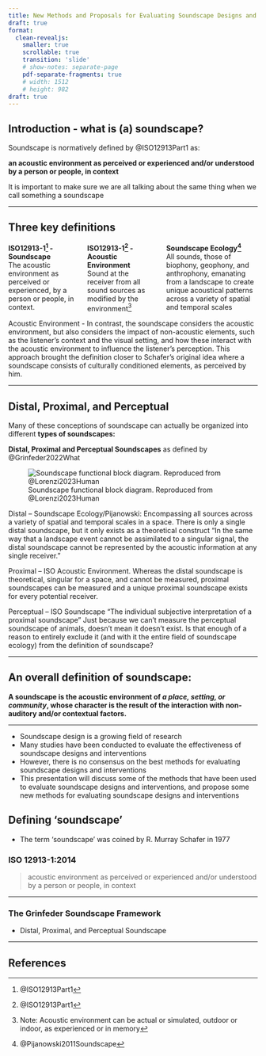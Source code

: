 ```yaml
---
title: New Methods and Proposals for Evaluating Soundscape Designs and Interventions
draft: true
format: 
  clean-revealjs:
    smaller: true
    scrollable: true
    transition: 'slide'
    # show-notes: separate-page
    pdf-separate-fragments: true
    # width: 1512
    # height: 982
draft: true
---
```


## Introduction - what is (a) soundscape?

Soundscape is normatively defined by @ISO12913Part1 as:

**an acoustic environment as perceived or experienced and/or understood by a person or people, in context**

It is important to make sure we are all talking about the same thing when we call something a soundscape

---

## Three key definitions

:::: {.columns}
::: {.column width="30%" .fragment}
| **ISO12913-1^[@ISO12913Part1] - Soundscape**
| The acoustic environment as perceived or experienced, by a person or people, in context.
:::

::: {.column width="30%" .fragment}
| **ISO12913-1^[@ISO12913Part1] - Acoustic Environment**
| Sound at the receiver from all sound sources as modified by the environment^[Note: Acoustic environment can be actual or simulated, outdoor or indoor, as experienced or in memory]
:::

::: {.column width="40%" .fragment}
| **Soundscape Ecology^[@Pijanowski2011Soundscape]**
| All sounds, those of biophony, geophony, and anthrophony, emanating from a landscape to create unique acoustical patterns across a variety of spatial and temporal scales
:::
::::

::: {.notes}
Acoustic Environment - In contrast, the soundscape considers the acoustic environment, but also considers the impact of non-acoustic elements, such as the listener’s context and the visual setting, and how these interact with the acoustic environment to influence the listener’s perception. This approach brought the definition closer to Schafer’s original idea where a soundscape consists of culturally conditioned elements, as perceived by him.
:::

---

## Distal, Proximal, and Perceptual

:::: {.fragments .r-stack}
::: {.center .fragment .fade-out fragment-index=1}
Many of these conceptions of soundscape can actually be organized into different **types of soundscapes:**

**Distal, Proximal and Perceptual Soundscapes** as defined by @Grinfeder2022What
:::


::: {.fragment .fade-left width="110%" fragment-index=1}
![Soundscape functional block diagram. Reproduced from @Lorenzi2023Human](./soundscape-fbd-lorenzi.png)
:::
::::

::: {.notes}
Distal – Soundscape Ecology/Pijanowski: Encompassing all sources across a variety of spatial and temporal scales in a space. There is only a single distal soundscape, but it only exists as a theoretical construct
“In the same way that a landscape event cannot be assimilated to a singular signal, the distal soundscape cannot be represented by the acoustic information at any single receiver.” 

Proximal – ISO Acoustic Environment. Whereas the distal soundscape is theoretical, singular for a space, and cannot be measured, proximal soundscapes can be measured and a unique proximal soundscape exists for every potential receiver. 

Perceptual – ISO Soundscape
“The individual subjective interpretation of a proximal soundscape”
Just because we can’t measure the perceptual soundscape of animals, doesn’t mean it doesn’t exist. Is that enough of a reason to entirely exclude it (and with it the entire field of soundscape ecology) from the definition of soundscape?
:::

---

## An overall definition of soundscape:

::: {.center}
**A soundscape is the acoustic environment of *a place, setting, or community*, whose character is the result of the interaction with non-auditory and/or contextual factors.**
:::

---

- Soundscape design is a growing field of research
- Many studies have been conducted to evaluate the effectiveness of soundscape designs and interventions
- However, there is no consensus on the best methods for evaluating soundscape designs and interventions
- This presentation will discuss some of the methods that have been used to evaluate soundscape designs and interventions, and propose some new methods for evaluating soundscape designs and interventions

## Defining 'soundscape'

- The term 'soundscape' was coined by R. Murray Schafer in 1977


### ISO 12913-1:2014

> acoustic environment as perceived or experienced and/or understood by a person or people, in context

---

### The Grinfeder Soundscape Framework

- Distal, Proximal, and Perceptual Soundscape

---

## References